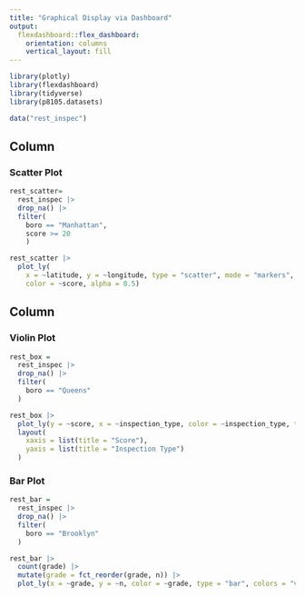 ```yaml
---
title: "Graphical Display via Dashboard"
output: 
  flexdashboard::flex_dashboard:
    orientation: columns
    vertical_layout: fill
---
```


```r
library(plotly)
library(flexdashboard)
library(tidyverse)
library(p8105.datasets)

data("rest_inspec")
```


Column {data-width=650}
-----------------------------------------------------------------------

### Scatter Plot


```r
rest_scatter=
  rest_inspec |> 
  drop_na() |> 
  filter(
    boro == "Manhattan",
    score >= 20
    ) 
```

```r
rest_scatter |> 
  plot_ly(
    x = ~latitude, y = ~longitude, type = "scatter", mode = "markers",
    color = ~score, alpha = 0.5)
```


Column {data-width=350}
-----------------------------------------------------------------------

### Violin Plot

```r
rest_box =
  rest_inspec |>
  drop_na() |>
  filter(
    boro == "Queens"
  ) 
```

```r
rest_box |> 
  plot_ly(y = ~score, x = ~inspection_type, color = ~inspection_type, type = "violin", colors = "viridis") |> 
  layout(
    xaxis = list(title = "Score"),
    yaxis = list(title = "Inspection Type")
  )
```


### Bar Plot
```r
rest_bar = 
  rest_inspec |>
  drop_na() |>
  filter(
    boro == "Brooklyn"
  ) 
```

```r
rest_bar |> 
  count(grade) |> 
  mutate(grade = fct_reorder(grade, n)) |> 
  plot_ly(x = ~grade, y = ~n, color = ~grade, type = "bar", colors = "viridis")
```





